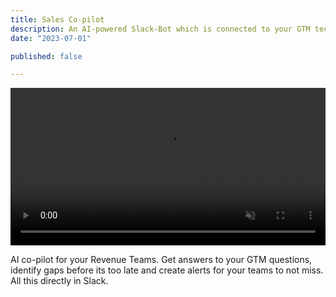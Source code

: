 ```yaml
---
title: Sales Co-pilot
description: An AI-powered Slack-Bot which is connected to your GTM techstack. It allows you to ask questions, set-up alerts simply using natural language. No more dashboards.
date: "2023-07-01"

published: false

---
```



<video width="100%" height="auto" controls autoPlay muted loop>
  <source src="https://storage.googleapis.com/scorr_images/Screen_Recording_2024-03-01_at_13_16_51_AdobeExpress%20(1).mp4" type="video/mp4" />
  Your browser does not support the video tag.
</video>

AI co-pilot for your Revenue Teams. Get answers to your GTM questions, identify gaps before its too late and create alerts for your teams to not miss. All this directly in Slack.